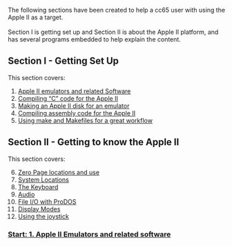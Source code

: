 The following sections have been created to help a cc65 user with using the Apple II as a target.<br/><br/>
Section I is getting set up and Section II is about the Apple II platform, and has several programs embedded to help explain the content.

== Section I - Getting Set Up ==

This section covers:
<ol>
<li>
<a href="https://github.com/cc65/wiki/wiki/Apple-II-1.-Emulators-and-related-software">Apple II emulators and related Software</a>
</li>
<li>
<a href="https://github.com/cc65/wiki/wiki/Apple-II-2.-Compiling-%22C%22-for-the-Apple-II">Compiling “C” code for the Apple II</a>
</li>
<li>
<a href="https://github.com/cc65/wiki/wiki/Apple-II-3.-Making-an-Apple-II-disk-for-an-emulator">Making an Apple II disk for an emulator</a>
</li>
<li>
<a href="https://github.com/cc65/wiki/wiki/Apple-II-4.-Compiling-assembly-code-for-the-Apple-II">Compiling assembly code for the Apple II</a>
</li>
<li>
<a href="https://github.com/cc65/wiki/wiki/Apple-II-5.-Using-make-and-Makefiles-for-a-great-workflow">Using make and Makefiles for a great workflow</a>
</li>
</ol>
== Section II - Getting to know the Apple II ==

This section covers:<br />

<ol start="6">
<li>
<a href="https://github.com/cc65/wiki/wiki/Apple-II-6.-Zero-Page-locations-and-use">Zero Page locations and use</a>
</li>
<li>
<a href="https://github.com/cc65/wiki/wiki/Apple-II-7.-System-Locations">System Locations</a>
</li>
<li>
<a href="https://github.com/cc65/wiki/wiki/Apple-II-8.-Keyboard">The Keyboard</a>
</li>
<li>
<a href="https://github.com/cc65/wiki/wiki/Apple-II-9.-Audio">Audio</a>
</li>
<li>
<a href="https://github.com/cc65/wiki/wiki/Apple-II-10.-File-IO-with-ProDOS">File I/O with ProDOS</a>
</li>
<li>
<a href="https://github.com/cc65/wiki/wiki/Apple-II-11.-Display-Modes">Display Modes</a>
</li>
<li>
<a href="https://github.com/cc65/wiki/wiki/Apple-II-12.-joystick">Using the joystick</a>
</li>
</ol>
=== [https://github.com/cc65/wiki/wiki/Apple-II-1.-Emulators-and-related-software Start: 1. Apple II Emulators and related software] ===
